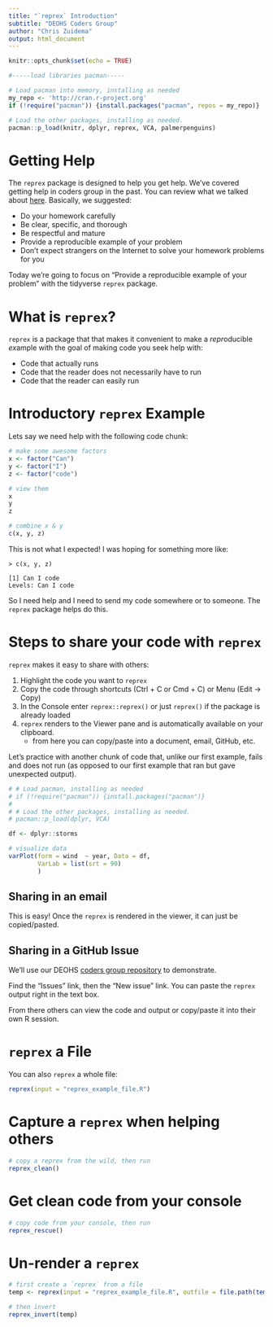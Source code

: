 ```yaml
---
title: "`reprex` Introduction"
subtitle: "DEOHS Coders Group"
author: "Chris Zuidema"
output: html_document
---
```


```r
knitr::opts_chunk$set(echo = TRUE)
```


```r
#-----load libraries pacman-----

# Load pacman into memory, installing as needed
my_repo <- 'http://cran.r-project.org'
if (!require("pacman")) {install.packages("pacman", repos = my_repo)}

# Load the other packages, installing as needed.
pacman::p_load(knitr, dplyr, reprex, VCA, palmerpenguins)

```


# Getting Help

The `reprex` package is designed to help you get help. We've covered getting
help in coders group in the past. You can review what we talked about
[here](https://github.com/deohs/r_onramp/blob/master/r_resources_and_getting_help.md#how-to-ask-for-help).
Basically, we suggested:

  * Do your homework carefully
  * Be clear, specific, and thorough
  * Be respectful and mature
  * Provide a reproducible example of your problem
  * Don't expect strangers on the Internet to solve your homework problems for you

Today we're going to focus on "Provide a reproducible example of your problem"
with the tidyverse `reprex` package.


# What is `reprex`?

`reprex` is a package that that makes it convenient to make a *repr*oducible
*ex*ample with the goal of making code you seek help with:

  * Code that actually runs
  * Code that the reader does not necessarily have to run
  * Code that the reader can easily run


# Introductory `reprex` Example

Lets say we need help with the following code chunk:

```r

# make some awesome factors
x <- factor("Can")
y <- factor("I")
z <- factor("code")

# view them
x
y
z

# combine x & y
c(x, y, z)

```

This is not what I expected! I was hoping for something more like: 

``` 
> c(x, y, z)

[1] Can I code
Levels: Can I code

```

So I need help and I need to send my code somewhere or to someone. The `reprex`
package helps do this.


# Steps to share your code with `reprex`

`reprex` makes it easy to share with others: 

  1. Highlight the code you want to `reprex` 
  2. Copy the code through shortcuts (Ctrl + C or Cmd + C) or Menu (Edit -> Copy)
  3. In the Console enter `reprex::reprex()` or just `reprex()` if the package
     is already loaded 
  4. `reprex` renders to the Viewer pane and is automatically available on your 
     clipboard. 
      * from here you can copy/paste into a document, email, GitHub, etc.


Let's practice with another chunk of code that, unlike our first example, fails
and does not run (as opposed to our first example that ran but gave unexpected
output).

```r

# # Load pacman, installing as needed
# if (!require("pacman")) {install.packages("pacman")}
# 
# # Load the other packages, installing as needed.
# pacman::p_load(dplyr, VCA)

df <- dplyr::storms

# visualize data
varPlot(form = wind  ~ year, Data = df, 
        VarLab = list(srt = 90) 
        )

```


## Sharing in an email

This is easy! Once the `reprex` is rendered in the viewer, it can just be
copied/pasted.


## Sharing in a GitHub Issue

We'll use our DEOHS [coders group repository](https://github.com/deohs/coders)
to demonstrate.

Find the "Issues" link, then the "New issue" link. You can paste the `reprex`
output right in the text box.

From there others can view the code and output or copy/paste it into their own R
session.


# `reprex` a File

You can also `reprex` a whole file:

```r

reprex(input = "reprex_example_file.R")

```


# Capture a `reprex` when helping others

```r

# copy a reprex from the wild, then run
reprex_clean()

```


# Get clean code from your console

```r

# copy code from your console, then run
reprex_rescue()

```


# Un-render a `reprex`

```r

# first create a `reprex` from a file
temp <- reprex(input = "reprex_example_file.R", outfile = file.path(tempdir()))

# then invert
reprex_invert(temp)

```

